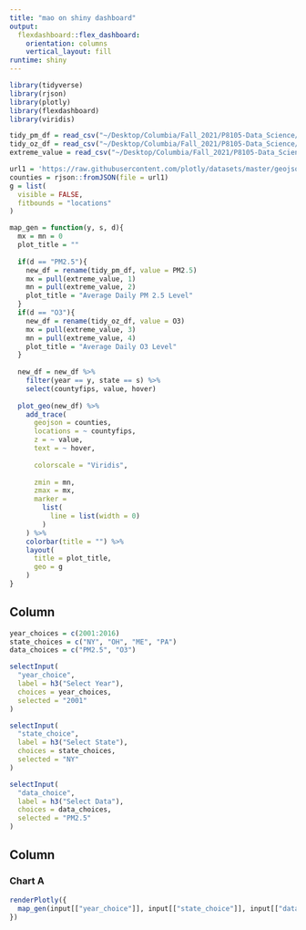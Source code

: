 ```yaml
---
title: "mao on shiny dashboard"
output: 
  flexdashboard::flex_dashboard:
    orientation: columns
    vertical_layout: fill
runtime: shiny
---
```


```r
library(tidyverse)
library(rjson)
library(plotly)
library(flexdashboard)
library(viridis)
```

```r
tidy_pm_df = read_csv("~/Desktop/Columbia/Fall_2021/P8105-Data_Science/p8105-final_project/data/daily_ap/pm25.csv")
tidy_oz_df = read_csv("~/Desktop/Columbia/Fall_2021/P8105-Data_Science/p8105-final_project/data/daily_ap/o3.csv")
extreme_value = read_csv("~/Desktop/Columbia/Fall_2021/P8105-Data_Science/p8105-final_project/data/daily_ap/extreme_value.csv")
```

```r
url1 = 'https://raw.githubusercontent.com/plotly/datasets/master/geojson-counties-fips.json'
counties = rjson::fromJSON(file = url1)
g = list(
  visible = FALSE,
  fitbounds = "locations"
)

map_gen = function(y, s, d){
  mx = mn = 0
  plot_title = ""
  
  if(d == "PM2.5"){
    new_df = rename(tidy_pm_df, value = PM2.5)
    mx = pull(extreme_value, 1)
    mn = pull(extreme_value, 2)
    plot_title = "Average Daily PM 2.5 Level"
  }
  if(d == "O3"){
    new_df = rename(tidy_oz_df, value = O3)
    mx = pull(extreme_value, 3)
    mn = pull(extreme_value, 4)
    plot_title = "Average Daily O3 Level"
  }
  
  new_df = new_df %>% 
    filter(year == y, state == s) %>% 
    select(countyfips, value, hover)
  
  plot_geo(new_df) %>% 
    add_trace(
      geojson = counties,
      locations = ~ countyfips,
      z = ~ value,
      text = ~ hover,
      
      colorscale = "Viridis",
      
      zmin = mn,
      zmax = mx,
      marker = 
        list(
          line = list(width = 0)
        )
    ) %>% 
    colorbar(title = "") %>%
    layout(
      title = plot_title,
      geo = g
    )
}
```

Column {.sidebar}
-----------------------------------------------------------------------

```r
year_choices = c(2001:2016)
state_choices = c("NY", "OH", "ME", "PA")
data_choices = c("PM2.5", "O3")

selectInput(
  "year_choice",
  label = h3("Select Year"),
  choices = year_choices,
  selected = "2001"
)

selectInput(
  "state_choice",
  label = h3("Select State"),
  choices = state_choices,
  selected = "NY"
)

selectInput(
  "data_choice",
  label = h3("Select Data"),
  choices = data_choices,
  selected = "PM2.5"
)
```

Column {data-width=1000}
-----------------------------------------------------------------------

### Chart A

```r
renderPlotly({
  map_gen(input[["year_choice"]], input[["state_choice"]], input[["data_choice"]])
})
```